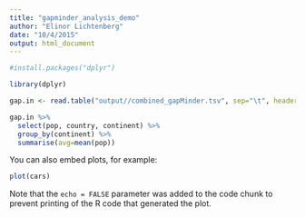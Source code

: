 ```yaml
---
title: "gapminder_analysis_demo"
author: "Elinor Lichtenberg"
date: "10/4/2015"
output: html_document
---
```



```r
#install.packages("dplyr")

library(dplyr)
```

```r
gap.in <- read.table("output//combined_gapMinder.tsv", sep="\t", header=T)

gap.in %>%
  select(pop, country, continent) %>%
  group_by(continent) %>%
  summarise(avg=mean(pop))
```
You can also embed plots, for example:

```r
plot(cars)
```

Note that the `echo = FALSE` parameter was added to the code chunk to prevent printing of the R code that generated the plot.
